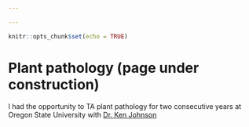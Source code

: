 ```yaml
---

---
```


```r
knitr::opts_chunk$set(echo = TRUE)
```

# **Plant pathology (page under construction)**

I had the opportunity to TA plant pathology for two consecutive years at Oregon State University with [Dr. Ken Johnson](https://bpp.oregonstate.edu/people/johnson-ken)